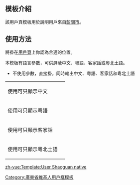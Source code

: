 <includeonly><!-- 在這裡加入模板的保護標識 --></includeonly><noinclude>{{template doc page viewed directly}}</noinclude>
<!-- 在本行下編輯模板說明 -->
== 模板介紹 ==
該用戶頁模板用於說明用戶來自[[韶關市]]。

== 使用方法 ==
將{{Tlx|User Shaoguan native}}掛在[[Wikipedia:用戶頁|用戶頁]]上你認為合適的位置。

本模板有語言參數，可供屏蔽中文、粵語、客家話或粵北土語。
*不使用參數，直接掛{{Tlx|User Shaoguan native}}，同時輸出中文、粵語、客家話和粵北土語
{|
|-
| 使用{{Tlx|User Shaoguan native|CHN}}可只顯示中文 || {{User Shaoguan native|CHN}}
|-
| 使用{{Tlx|User Shaoguan native|YUT}}可只顯示粵語 || {{User Shaoguan native|YUT}}
|-
| 使用{{Tlx|User Shaoguan native|HAK}}可只顯示客家話 || {{User Shaoguan native|HAK}}
|-
| 使用{{Tlx|User Shaoguan native|YBT}}可只顯示粵北土語 || {{User Shaoguan native|YBT}}
|}

<includeonly>
<!-- 本行下加入模板的分類 -->
[[Category:廣東省維基人用戶框模板]]
<!-- 本行下加入模板的跨語言鏈接 -->
[[zh-yue:Template:User Shaoguan native]]
</includeonly>